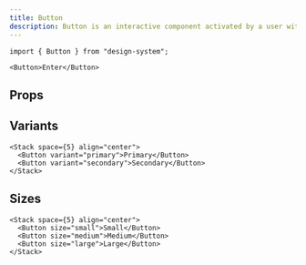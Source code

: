 ```yaml
---
title: Button
description: Button is an interactive component activated by a user with a mouse, keyboard, finger, voice command, or other assistive technology. Once activated, it then performs a programmable action, such as submitting a form or opening a dialog.
---
```


```tsx
import { Button } from "design-system";
```

```tsx expand=true live=true
<Button>Enter</Button>
```

## Props

<PropsTable types={types} />

## Variants

```tsx live=true
<Stack space={5} align="center">
  <Button variant="primary">Primary</Button>
  <Button variant="secondary">Secondary</Button>
</Stack>
```

## Sizes

```tsx live=true
<Stack space={5} align="center">
  <Button size="small">Small</Button>
  <Button size="medium">Medium</Button>
  <Button size="large">Large</Button>
</Stack>
```

